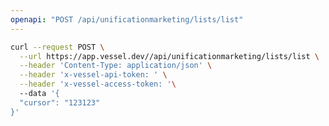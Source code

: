 ```yaml
---
openapi: "POST /api/unificationmarketing/lists/list"
---
```


<RequestExample>

```bash Request
curl --request POST \
  --url https://app.vessel.dev//api/unificationmarketing/lists/list \
  --header 'Content-Type: application/json' \
  --header 'x-vessel-api-token: ' \
  --header 'x-vessel-access-token: '\ 
  --data '{
  "cursor": "123123"
}'
```

</RequestExample>


      